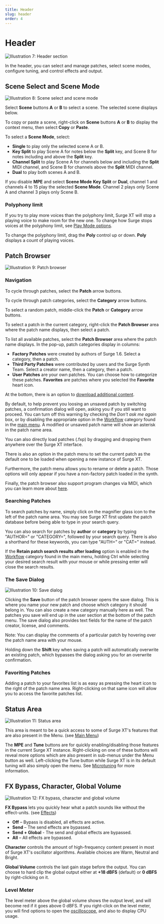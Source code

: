 ```yaml
---
title: Header
slug: header
order: 4
---
```


# Header

![Illustration 7: Header section](/images/manual-xt/Pictures/header.png)

In the header, you can select and manage patches, select scene modes, configure tuning, and control effects and output.

## Scene Select and Scene Mode

![Illustration 8: Scene select and scene mode](/images/manual-xt/Pictures/scene_select.png)

Select **Scene** buttons **A** or **B** to select a scene. The selected scene displays below.

To copy or paste a scene, right-click on **Scene** buttons **A** or **B** to display the context menu, then select **Copy** or **Paste**.

To select a **Scene Mode**, select:

- **Single** to play only the selected scene A or B.
- **Key Split** to play Scene A for notes below the **Split** key, and
  Scene B for notes including and above the **Split** key.
- **Channel Split** to play Scene A for channels below and including the
  **Split** MIDI channel, and Scene B for channels above the **Split** MIDI channel.
- **Dual** to play both scenes A and B.

If you disable **MPE** and select **Scene Mode** **Key Split** or **Dual**, channel 1 and channels 4 to 15 play the selected **Scene Mode**. Channel 2 plays only Scene A and channel 3 plays only Scene B.

### Polyphony limit

If you try to play more voices than the polyphony limit, Surge XT will stop a playing voice to make room for the new one. To change how Surge stops voices at the polyphony limit, see [Play Mode options](#other-sound-generation-parameters).

To change the polyphony limit, drag the **Poly** control up or down. **Poly** displays a count of playing voices.

## Patch Browser

![Illustration 9: Patch browser](/images/manual-xt/Pictures/patchbrowser.png)

### Navigation

To cycle through patches, select the **Patch** arrow buttons.

To cycle through patch categories, select the **Category** arrow buttons.

To select a random patch, middle-click the **Patch** or **Category** arrow buttons.

To select a patch in the current category, right-click the **Patch Browser** area where the patch name displays, then select a patch.

To list all available patches, select the **Patch Browser** area where the patch name displays. In the pop-up, patch categories display in columns: 

- **Factory Patches** were created by authors of Surge 1.6. Select a category, then a patch.
- **Third Party Patches** were contributed by users and the Surge Synth Team. Select a creator name, then a category, then a patch.
- **User Patches** are your own patches. You can choose how to categorize these patches.
  **Favorites** are patches where you selected the **Favorite** heart icon.

At the bottom, there is an option to
[download additional content](https://github.com/surge-synthesizer/surge-synthesizer.github.io/wiki/Additional-Content).

By default, to help prevent you loosing an unsaved patch by switching patches, a confirmation dialog will open, asking
you if you still want to proceed. You can turn off this warning by checking the _Don't ask me again_ box, or by
disabling the appropriate option in the [Workflow](#workflow) category found in the [main menu](#main-menu).
A modified or unsaved patch name will show an asterisk in the patch name area.

You can also directly load patches (.fxp) by dragging and dropping them anywhere over the Surge XT interface.

There is also an option in the patch menu to set the current patch as the default one to be loaded when
opening a new instance of Surge XT.

Furthermore, the patch menu allows you to rename or delete a patch. Those options will only appear if you have a
non-factory patch loaded in the synth.

Finally, the patch browser also support program changes via MIDI, which you can learn more about [here](#program-change-messages).

### Searching Patches

To search patches by name, simply click on the magnifier glass icon to the left of the patch name area.
You may see Surge XT first update the patch database before being able to type in your search query.

You can also search for patches by **author** or **category** by typing "AUTHOR=" or "CATEGORY=", followed by
your search query. There is also a shorthand for these keywords, you can type "AUTH=" or "CAT=" instead.

If the **Retain patch search results after loading** option is enabled in the [Workflow](#workflow) category found in
the main menu, holding Ctrl while selecting your desired search result with your mouse or while pressing enter will
close the search results.

### The Save Dialog

![Illustration 10: Save dialog](/images/manual-xt/Pictures/store_dialog.png)

Clicking the **Save** button of the patch browser opens the save dialog.
This is where you name your new patch and choose which category it
should belong in. You can also create a new category manually here as
well. The patches you save will end up in the user section at the bottom
of the patch menu. The save dialog also provides text fields for the name of the patch creator,
license, and comments.

Note: You can display the comments of a particular patch by hovering over the patch name area with your mouse.

Holding down the **Shift** key when saving a patch will automatically overwrite an existing patch, which
bypasses the dialog asking you for an overwrite confirmation.

### Favoriting Patches

Adding a patch to your favorites list is as easy as pressing the heart icon to the right of the patch name area.
Right-clicking on that same icon will allow you to access the favorite patches list.

## Status Area

![Illustration 11: Status area](/images/manual-xt/Pictures/status.png)

This area is meant to be a quick access to some of Surge XT's features that are also present in the Menu.
(see [Main Menu](#main-menu))

The **MPE** and **Tune** buttons are for quickly enabling/disabling those features in the current Surge XT instance.
Right-clicking on one of these buttons will reveal more options which are also present in sub-menus under the Menu button as well.
Left-clicking the Tune button while Surge XT is in its default tuning will also simply open the menu. See [Microtuning](#microtuning) for more information.

## FX Bypass, Character, Global Volume

![Illustration 12: FX bypass, character and global volume](/images/manual-xt/Pictures/fx_bypass.png)

**FX Bypass** lets you quickly hear what a patch sounds like without the effect-units. (see [Effects](#effects))

-   **Off** – Bypass is disabled, all effects are active.
-   **Send** – The send effects are bypassed.
-   **Send + Global** - The send and global effects are bypassed.
-   **All** – All effects are bypassed.

**Character** controls the amount of high-frequency content present in
most of Surge XT's oscillator algorithms. Available choices are Warm, Neutral
and Bright.

**Global Volume** controls the last gain stage before the output.
You can choose to hard clip the global output either at **+18 dBFS** (default) or **0 dBFS**
by right-clicking on it.

### Level Meter

The level meter above the global volume shows the output level, and will become red if it goes
above 0 dBFS. If you right-click on the level meter, you will find options to open the [oscilloscope](#oscilloscope),
and also to display CPU usage.
